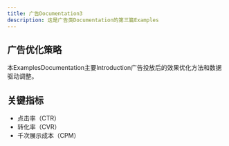 ```yaml
---
title: 广告Documentation3
description: 这是广告类Documentation的第三篇Examples
---
```


## 广告优化策略
本ExamplesDocumentation主要Introduction广告投放后的效果优化方法和数据驱动调整。

## 关键指标
- 点击率（CTR）
- 转化率（CVR）
- 千次展示成本（CPM）
